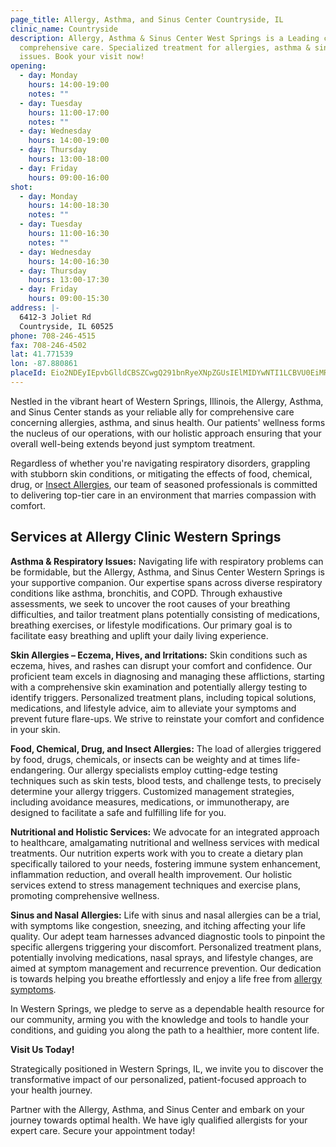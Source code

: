```yaml
---
page_title: Allergy, Asthma, and Sinus Center Countryside, IL
clinic_name: Countryside
description: Allergy, Asthma & Sinus Center West Springs is a Leading clinic for
  comprehensive care. Specialized treatment for allergies, asthma & sinus
  issues. Book your visit now!
opening:
  - day: Monday
    hours: 14:00-19:00
    notes: ""
  - day: Tuesday
    hours: 11:00-17:00
    notes: ""
  - day: Wednesday
    hours: 14:00-19:00
  - day: Thursday
    hours: 13:00-18:00
  - day: Friday
    hours: 09:00-16:00
shot:
  - day: Monday
    hours: 14:00-18:30
    notes: ""
  - day: Tuesday
    hours: 11:00-16:30
    notes: ""
  - day: Wednesday
    hours: 14:00-16:30
  - day: Thursday
    hours: 13:00-17:30
  - day: Friday
    hours: 09:00-15:30
address: |-
  6412-3 Joliet Rd
  Countryside, IL 60525
phone: 708-246-4515
fax: 708-246-4502
lat: 41.771539
lon: -87.880861
placeId: Eio2NDEyIEpvbGlldCBSZCwgQ291bnRyeXNpZGUsIElMIDYwNTI1LCBVU0EiMRIvChQKEgmdVFUvT0gOiBFQG0M7AT2meBCMMioUChIJq1mLDtFJDogR506P3zfvXxU
---
```

Nestled in the vibrant heart of Western Springs, Illinois, the Allergy, Asthma, and Sinus Center stands as your reliable ally for comprehensive care concerning allergies, asthma, and sinus health. Our patients' wellness forms the nucleus of our operations, with our holistic approach ensuring that your overall well-being extends beyond just symptom treatment.

Regardless of whether you're navigating respiratory disorders, grappling with stubborn skin conditions, or mitigating the effects of food, chemical, drug, or [Insect Allergies](/conditions/insect-allergy/), our team of seasoned professionals is committed to delivering top-tier care in an environment that marries compassion with comfort.

## Services at Allergy Clinic Western Springs

**Asthma & Respiratory Issues:** Navigating life with respiratory problems can be formidable, but the Allergy, Asthma, and Sinus Center Western Springs is your supportive companion. Our expertise spans across diverse respiratory conditions like asthma, bronchitis, and COPD. Through exhaustive assessments, we seek to uncover the root causes of your breathing difficulties, and tailor treatment plans potentially consisting of medications, breathing exercises, or lifestyle modifications. Our primary goal is to facilitate easy breathing and uplift your daily living experience.

**Skin Allergies – Eczema, Hives, and Irritations:** Skin conditions such as eczema, hives, and rashes can disrupt your comfort and confidence. Our proficient team excels in diagnosing and managing these afflictions, starting with a comprehensive skin examination and potentially allergy testing to identify triggers. Personalized treatment plans, including topical solutions, medications, and lifestyle advice, aim to alleviate your symptoms and prevent future flare-ups. We strive to reinstate your comfort and confidence in your skin.

**Food, Chemical, Drug, and Insect Allergies:** The load of allergies triggered by food, drugs, chemicals, or insects can be weighty and at times life-endangering. Our allergy specialists employ cutting-edge testing techniques such as skin tests, blood tests, and challenge tests, to precisely determine your allergy triggers. Customized management strategies, including avoidance measures, medications, or immunotherapy, are designed to facilitate a safe and fulfilling life for you.

**Nutritional and Holistic Services:** We advocate for an integrated approach to healthcare, amalgamating nutritional and wellness services with medical treatments. Our nutrition experts work with you to create a dietary plan specifically tailored to your needs, fostering immune system enhancement, inflammation reduction, and overall health improvement. Our holistic services extend to stress management techniques and exercise plans, promoting comprehensive wellness.

**Sinus and Nasal Allergies:** Life with sinus and nasal allergies can be a trial, with symptoms like congestion, sneezing, and itching affecting your life quality. Our adept team harnesses advanced diagnostic tools to pinpoint the specific allergens triggering your discomfort. Personalized treatment plans, potentially involving medications, nasal sprays, and lifestyle changes, are aimed at symptom management and recurrence prevention. Our dedication is towards helping you breathe effortlessly and enjoy a life free from [allergy symptoms](/conditions/sinus-nasal-allergy/).

In Western Springs, we pledge to serve as a dependable health resource for our community, arming you with the knowledge and tools to handle your conditions, and guiding you along the path to a healthier, more content life.

**Visit Us Today!**

Strategically positioned in Western Springs, IL, we invite you to discover the transformative impact of our personalized, patient-focused approach to your health journey.

Partner with the Allergy, Asthma, and Sinus Center and embark on your journey towards optimal health. We have igly qualified allergists for your expert care. Secure your appointment today!
